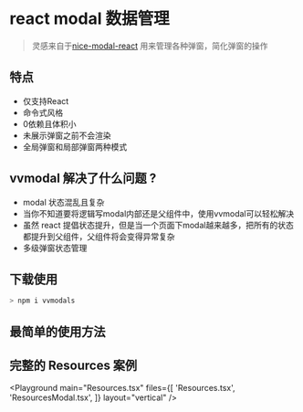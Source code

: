 # react modal 数据管理

> 灵感来自于[nice-modal-react](https://github.com/ebay/nice-modal-react) 用来管理各种弹窗，简化弹窗的操作

## 特点

- 仅支持React
- 命令式风格
- 0依赖且体积小
- 未展示弹窗之前不会渲染
- 全局弹窗和局部弹窗两种模式

## vvmodal 解决了什么问题 ?

- modal 状态混乱且复杂
- 当你不知道要将逻辑写modal内部还是父组件中，使用vvmodal可以轻松解决
- 虽然 react 提倡状态提升，但是当一个页面下modal越来越多，把所有的状态都提升到父组件，父组件将会变得异常复杂
- 多级弹窗状态管理

## 下载使用

```bash
> npm i vvmodals
```

## 最简单的使用方法

<Playground main="Simple.tsx"/>

## 完整的 Resources 案例

<Playground
  main="Resources.tsx"
  files={[
    'Resources.tsx',
    'ResourcesModal.tsx',
  ]}
  layout="vertical"
/>
